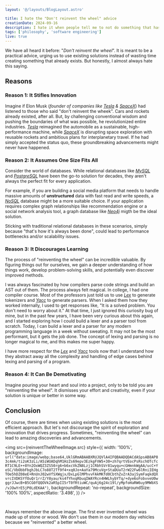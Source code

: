 ```yaml
---
layout: '@/layouts/BlogLayout.astro'

title: I hate the "Don't reinvent the wheel" advice
creationDate: 2024-09-16
description: I hate it when people tell me to not do something that has already been done before...
tags: ['philosophy', 'software engineering']
live: true
---
```



We have all heard it before: "<span class="text-accent">_Don't reinvent the wheel_</span>". It is meant to be a
practical advice, urging us to use existing solutions instead of wasting time creating something that already exists.
But honestly, I almost always hate this saying.

## Reasons

### Reason 1: It Stifles Innovation

Imagine if Elon Musk (_founder of companies like [Tesla] & [SpaceX]_) had listened to those who said "don't reinvent the
wheek". Cars and rockets already existed, after all. But, by challenging conventional wisdom and pushing the boundaries
of what was possible, he revolutionized entire industries. _[Tesla]_ reimagined the automobile as a sustainable,
high-performance machine, while _[SpaceX]_ is disrupting space exploration with reusable rockets and ambitious plans for
interplanetary travel. If he had simply accepted the status quo, these groundbreaking advancements might never have
happened.

### Reason 2: It Assumes One Size Fits All

Consider the world of databases. While relational databases like _[MySQL]_ and _[PostgreSQL]_ have been the go-to
solution for decades, they aren't always the perfect fit for every application.

For example, if you are building a social media platform that needs to handle massive amounts of **unstructured** data
with fast read and write speeds, a _[NoSQL]_ database might be a more suitable choice. If your application requires
complex graph relationships like recommendation engine or a social network analysis tool, a graph database like
_[Neo4j]_ migth be the ideal solution.

Sticking with traditional relational databases in these scenarios, simply because "that's how it's always been done",
could lead to performance bottlenecks and/or scalability issues.

### Reason 3: It Discourages Learning

The process of "reinventing the wheel" can be incredible valuable. By figuring things out for ourselves, we gain a
deeper understanding of how things work, develop problem-solving skills, and potentially even discover improved methods.

I was always fascinated by how compilers parse code strings and build an AST out of them. The process always felt
magical. In college, I had one compiler course. Most of the professors just told us to use _[Lex]_ to generate
tokenizers and _[Yacc]_ to generate parsers. When I asked them how they worked internally, I used to get responses like,
"It is a solved problem. You don't need to worry about it." At that time, I just ignored this curiosity bug of mine, but
in the past few years, I have been very curious about this again, and I started exploring how I could build a lexer and
a parser tool from scratch. Today, I can build a lexer and a parser for any modern programming language in a week
without sweating. It may not be the most performant, but it gets the job done. The concept of lexing and parsing is no
longer magical to me, and this makes me super happy.

I have more respect for the _[Lex]_ and _[Yacc]_ tools now that I understand how they abstract away all the complexity
and handling of edge cases behind lexing and parsing of a program.

### Reason 4: It Can Be Demotivating

Imagine pouring your heart and soul into a project, only to be told you are "reinventing the wheel". It dismisses your
effort and creativity, even if your solution is unique or better in some way.

## Conclusion

Of course, there are times when using existing solutions is the most efficient approach. But let's not discourage the
spirit of exploration and innovation that drives progress. Sometimes, "reinventing the wheel" can lead to amazing
discoveries and advancements.

<img
  src={reinventTheWheelImage.src}
  style={{
    width: '100%',
    backgroundImage: `url("data:image/webp;base64,UklGRmABAABXRUJQVlA4IFQBAADQDACdASpsAB8AP83c4mk/ti2oK3zLi/A5iWUADqhM1HzZs69epv3EzkgFVW5+30+zh7qrtVEocPsRschOTcfcRT1C9LE++8Yn2OxWQZ3ZS50rg6+b6xcVkZN8Lzj1CRbhSVr81wyqu+cGHmnkWgAA/ucC+YoSC/VbObbFbghJbLC7o88T2Tf9f4+xq0Jo+AaYa79McuVg+StaDUaT2rW22Fw6lRniIEHgTOe5hDZ08eE+RnUnJ02wVfSXWqjx/DxLpGlMPhvvFAkMKfd0CbthZvZrA3ajSymFaqkdQXvrcIVDKSYfOuQr1rrZ/Y8yau/ks4fYhxqRbuqIWAYRcn4HWLhybYTq/+dye6oFobvveU0wggrJJwcB+B5CG0fQQOVk2aR5pII5rT0fRtiuWC/quAj6g24c19l/yMpfoHaRW6uy9MWbXS/vJOwYrE5jP0LdEKAA")`,
    backgroundRepeat: 'no-repeat',
    backgroundSize: '100% 100%',
    aspectRatio: '3.498',
  }}
/>

<br />

Always remember the above image. The first ever invented wheel was made up of stone or wood. We don't use them in our
modern day vehicles because we "reinvented" a better wheel.

[Tesla]: https://www.tesla.com
[SpaceX]: https://www.spacex.com
[MySQL]: https://www.mysql.com
[PostgreSQL]: https://www.postgresql.org
[NoSQL]: https://en.wikipedia.org/wiki/NoSQL
[Neo4j]: https://neo4j.com/
[Lex]: https://en.wikipedia.org/wiki/Lex_(software)
[Yacc]: https://en.wikipedia.org/wiki/Yacc
